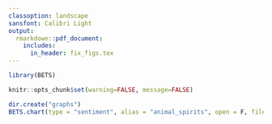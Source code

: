 ```yaml
---
classoption: landscape
sansfont: Calibri Light
output:
  rmarkdown::pdf_document:
    includes:  
      in_header: fix_figs.tex
---
```


\fontfamily{lmss}\selectfont


```r
library(BETS)
```

```r
knitr::opts_chunk$set(warning=FALSE, message=FALSE)
```

\fancypagestyle{plain}{
  \fancyhf{}%
  \setlength{\headheight}{45pt} 
  \fancyhead[L]{
    \includegraphics[width=\linewidth,height=40pt]{logo_sentiment} }
  \fancyfoot[L]{
     {\fontfamily{lmss}\selectfont
     {\small Charts generated by the \textbf{BETS R Package} on `r Sys.Date()` $\diamond$ \textbf{\url{https://github.com/pedrocostaferreira/BETS}}}}
  }
  \fancyfoot[R]{
    \thepage\  / \pageref{LastPage} }
}
\pagestyle{plain}


```r
dir.create("graphs")
BETS.chart(type = "sentiment", alias = "animal_spirits", open = F, file = "graphs//animal_spirits")
```


\begin{figure}[h]
\begin{subfigure}{.49\textwidth}
  \centering
  \includegraphics[width=1\linewidth]{graphs/animal_spirits}
  \label{ipca}
\end{subfigure}
~
\begin{subfigure}{.49\textwidth}
  \centering
  \includegraphics[width=1\linewidth]{graphs/animal_spirits}
  \label{cut}
\end{subfigure}
\end{figure}

